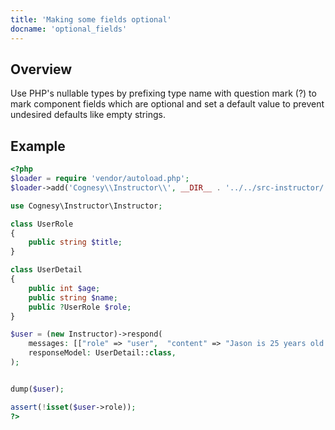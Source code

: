 ```yaml
---
title: 'Making some fields optional'
docname: 'optional_fields'
---
```


## Overview

Use PHP's nullable types by prefixing type name with question mark (?) to mark
component fields which are optional and set a default value to prevent undesired
defaults like empty strings.

## Example

```php
<?php
$loader = require 'vendor/autoload.php';
$loader->add('Cognesy\\Instructor\\', __DIR__ . '../../src-instructor/');

use Cognesy\Instructor\Instructor;

class UserRole
{
    public string $title;
}

class UserDetail
{
    public int $age;
    public string $name;
    public ?UserRole $role;
}

$user = (new Instructor)->respond(
    messages: [["role" => "user",  "content" => "Jason is 25 years old."]],
    responseModel: UserDetail::class,
);


dump($user);

assert(!isset($user->role));
?>
```
